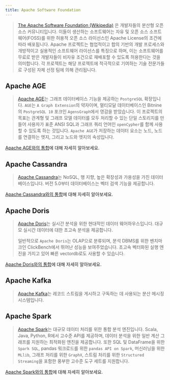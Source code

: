 ```yaml
---
title: Apache Software Foundation
---
```


>[The Apache Software Foundation (Wikipedia)](https://en.wikipedia.org/wiki/The_Apache_Software_Foundation)
> 은 개발자들의 분산형 오픈 소스 커뮤니티입니다. 이들이 생산하는 소프트웨어는
> 자유 및 오픈 소스 소프트웨어(FOSS)를 위한 허용적 오픈 소스 라이선스인
> Apache License의 조건에 따라 배포됩니다. Apache 프로젝트는
> 협업적이고 합의 기반의 개발 프로세스와 개방적이고 실용적인 소프트웨어 라이선스를
> 특징으로 하며, 이는 소프트웨어를 무료로 받은 개발자들이 비자유 조건으로
> 재배포할 수 있도록 허용한다는 것을 의미합니다. 각 프로젝트는 해당 프로젝트에
> 적극적으로 기여하는 기술 전문가들로 구성된 자체 선정 팀에 의해 관리됩니다.

## Apache AGE

>[Apache AGE](https://age.apache.org/)는 그래프 데이터베이스 기능을 제공하는
> `PostgreSQL` 확장입니다. `AGE`는 `A Graph Extension`의 약자이며,
> 멀티모달 데이터베이스인 Bitnine의 `PostgreSQL 10` 포크인 `AgensGraph`에서
> 영감을 받았습니다. 이 프로젝트의 목표는 관계형 및 그래프 모델 데이터를 모두
> 처리할 수 있는 단일 스토리지를 만들어 사용자가 표준 ANSI SQL과 그래프 쿼리
> 언어인 `openCypher`를 함께 사용할 수 있도록 하는 것입니다.
> `Apache AGE`가 저장하는 데이터 요소는 노드, 노드를 연결하는 엣지, 그리고
> 노드와 엣지의 속성입니다.

[Apache AGE와의 통합](/oss/integrations/graphs/apache_age)에 대해 자세히 알아보세요.

## Apache Cassandra

>[Apache Cassandra](https://cassandra.apache.org/)는 NoSQL, 행 지향,
> 높은 확장성과 가용성을 가진 데이터베이스입니다. 버전 5.0부터
> 데이터베이스는 벡터 검색 기능을 제공합니다.

[Apache Cassandra와의 통합](/oss/integrations/providers/cassandra/)에 대해 자세히 알아보세요.

## Apache Doris

>[Apache Doris](https://doris.apache.org/)는 실시간 분석을 위한 현대적인
> 데이터 웨어하우스입니다. 대규모 실시간 데이터에 대한 초고속 분석을 제공합니다.
>
>일반적으로 `Apache Doris`는 OLAP으로 분류되며, 분석 DBMS를 위한 벤치마크인
> ClickBench에서 뛰어난 성능을 보여주었습니다. 초고속 벡터화된 실행 엔진을
> 가지고 있어 빠른 vectordb로도 사용할 수 있습니다.

[Apache Doris와의 통합](/oss/integrations/providers/apache_doris/)에 대해 자세히 알아보세요.

## Apache Kafka

>[Apache Kafka](https://github.com/apache/kafka)는 레코드 스트림을 게시하고
> 구독하는 데 사용되는 분산 메시징 시스템입니다.


## Apache Spark

>[Apache Spark](https://spark.apache.org/)는 대규모 데이터 처리를 위한
> 통합 분석 엔진입니다. Scala, Java, Python, R에서 고수준 API를 제공하며,
> 데이터 분석을 위한 일반 계산 그래프를 지원하는 최적화된 엔진을 제공합니다.
> 또한 SQL 및 DataFrame을 위한 `Spark SQL`, pandas 워크로드를 위한
> `pandas API on Spark`, 머신러닝을 위한 `MLlib`, 그래프 처리를 위한
> `GraphX`, 스트림 처리를 위한 `Structured Streaming`을 포함한 풍부한
> 고수준 도구 세트를 지원합니다.

[Apache Spark와의 통합](/oss/integrations/providers/spark)에 대해 자세히 알아보세요.